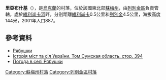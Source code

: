 {{coord|50|33|4|N|34|36|44|E|scale:100000_region:UA|display=title}}

'''里亞布什基'''（{{lang-uk|Рябушки}}），是[[烏克蘭|烏克蘭]]的村落，位於該國東北部[[蘇梅州|蘇梅州]]，由[[列別金區|列別金區]]負責管轄，處於[[維利尚卡河_(普肖爾河支流)|維利尚卡河]]畔，分別距離[[維利尚卡_(列別金區)|維利尚卡]]0.5公里和[[列別金|列別金]]4.5公里，海拔高度144米，2001年人口887。

==參考資料==
*[http://w1.c1.rada.gov.ua/pls/z7502/A005?rdat1=26.12.2011&rf7571=29413 Рябушки]{{dead link|date=2018年4月 |bot=InternetArchiveBot |fix-attempted=yes }}
* [https://web.archive.org/web/20100825062638/http://www.igsu.org.ua/Sumskaja.obl/Lebedinskij.rajon/Rjabuszki.html Історія міст та сіл України. Том Сумская область. стор. 394] {{ref-ru}}
* [http://weather.in.ua/ua/symskaja/23039 Погода в селі Рябушки] {{Wayback|url=http://weather.in.ua/ua/symskaja/23039 |date=20111219212322 }}

{{DEFAULTSORT:Рябушки}}
[[Category:蘇梅州村落|Category:蘇梅州村落]]
[[Category:列別金區村落|Category:列別金區村落]]


{{Sumy-geo-stub}}
